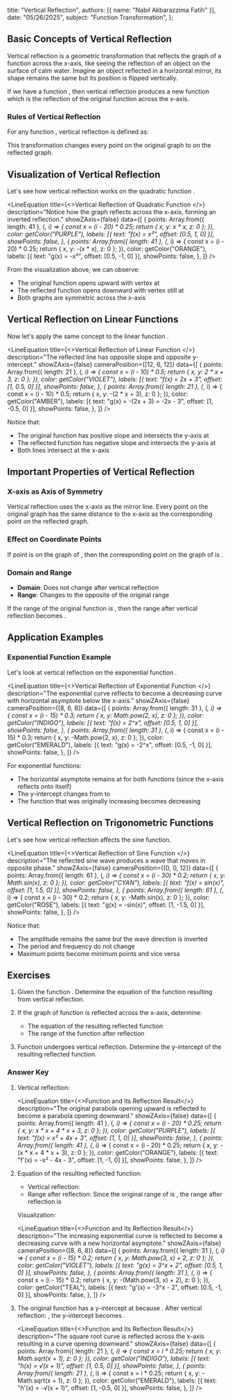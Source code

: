   title: "Vertical Reflection",
  authors: [{ name: "Nabil Akbarazzima Fatih" }],
  date: "05/26/2025",
  subject: "Function Transformation",
};


## Basic Concepts of Vertical Reflection

Vertical reflection is a geometric transformation that reflects the graph of a function across the x-axis, like seeing the reflection of an object on the surface of calm water. Imagine an object reflected in a horizontal mirror, its shape remains the same but its position is flipped vertically.

If we have a function <InlineMath math="f(x)" />, then vertical reflection produces a new function <InlineMath math="g(x) = -f(x)" /> which is the reflection of the original function across the x-axis.

### Rules of Vertical Reflection

For any function <InlineMath math="f(x)" />, vertical reflection is defined as:

<BlockMath math="g(x) = -f(x)" />

This transformation changes every point <InlineMath math="(x, y)" /> on the original graph to <InlineMath math="(x, -y)" /> on the reflected graph.

## Visualization of Vertical Reflection

Let's see how vertical reflection works on the quadratic function <InlineMath math="f(x) = x^2" />.

<LineEquation
  title={<>Vertical Reflection of Quadratic Function <InlineMath math="f(x) = x^2" /></>}
  description="Notice how the graph reflects across the x-axis, forming an inverted reflection."
  showZAxis={false}
  data={[
    {
      points: Array.from({ length: 41 }, (_, i) => {
        const x = (i - 20) * 0.25;
        return { x, y: x * x, z: 0 };
      }),
      color: getColor("PURPLE"),
      labels: [{ text: "f(x) = x²", offset: [0.5, 1, 0] }],
      showPoints: false,
    },
    {
      points: Array.from({ length: 41 }, (_, i) => {
        const x = (i - 20) * 0.25;
        return { x, y: -(x * x), z: 0 };
      }),
      color: getColor("ORANGE"),
      labels: [{ text: "g(x) = -x²", offset: [0.5, -1, 0] }],
      showPoints: false,
    },
  ]}
/>

From the visualization above, we can observe:
- The original function <InlineMath math="f(x) = x^2" /> opens upward with vertex at <InlineMath math="(0, 0)" />
- The reflected function <InlineMath math="g(x) = -x^2" /> opens downward with vertex still at <InlineMath math="(0, 0)" />
- Both graphs are symmetric across the x-axis

## Vertical Reflection on Linear Functions

Now let's apply the same concept to the linear function <InlineMath math="f(x) = 2x + 3" />.

<LineEquation
  title={<>Vertical Reflection of Linear Function <InlineMath math="f(x) = 2x + 3" /></>}
  description="The reflected line has opposite slope and opposite y-intercept."
  showZAxis={false}
  cameraPosition={[12, 6, 12]}
  data={[
    {
      points: Array.from({ length: 21 }, (_, i) => {
        const x = (i - 10) * 0.5;
        return { x, y: 2 * x + 3, z: 0 };
      }),
      color: getColor("VIOLET"),
      labels: [{ text: "f(x) = 2x + 3", offset: [1, 0.5, 0] }],
      showPoints: false,
    },
    {
      points: Array.from({ length: 21 }, (_, i) => {
        const x = (i - 10) * 0.5;
        return { x, y: -(2 * x + 3), z: 0 };
      }),
      color: getColor("AMBER"),
      labels: [{ text: "g(x) = -(2x + 3) = -2x - 3", offset: [1, -0.5, 0] }],
      showPoints: false,
    },
  ]}
/>

Notice that:
- The original function <InlineMath math="f(x) = 2x + 3" /> has positive slope and intersects the y-axis at <InlineMath math="(0, 3)" />
- The reflected function <InlineMath math="g(x) = -2x - 3" /> has negative slope and intersects the y-axis at <InlineMath math="(0, -3)" />
- Both lines intersect at the x-axis

## Important Properties of Vertical Reflection

### X-axis as Axis of Symmetry

Vertical reflection uses the x-axis as the mirror line. Every point on the original graph has the same distance to the x-axis as the corresponding point on the reflected graph.

### Effect on Coordinate Points

If point <InlineMath math="(a, b)" /> is on the graph of <InlineMath math="f(x)" />, then the corresponding point on the graph of <InlineMath math="-f(x)" /> is <InlineMath math="(a, -b)" />.

### Domain and Range

- **Domain**: Does not change after vertical reflection
- **Range**: Changes to the opposite of the original range

If the range of the original function is <InlineMath math="[c, d]" />, then the range after vertical reflection becomes <InlineMath math="[-d, -c]" />.

## Application Examples

### Exponential Function Example

Let's look at vertical reflection on the exponential function <InlineMath math="f(x) = 2^x" />.

<LineEquation
  title={<>Vertical Reflection of Exponential Function <InlineMath math="f(x) = 2^x" /></>}
  description="The exponential curve reflects to become a decreasing curve with horizontal asymptote below the x-axis."
  showZAxis={false}
  cameraPosition={[8, 6, 8]}
  data={[
    {
      points: Array.from({ length: 31 }, (_, i) => {
        const x = (i - 15) * 0.3;
        return { x, y: Math.pow(2, x), z: 0 };
      }),
      color: getColor("INDIGO"),
      labels: [{ text: "f(x) = 2^x", offset: [0.5, 1, 0] }],
      showPoints: false,
    },
    {
      points: Array.from({ length: 31 }, (_, i) => {
        const x = (i - 15) * 0.3;
        return { x, y: -Math.pow(2, x), z: 0 };
      }),
      color: getColor("EMERALD"),
      labels: [{ text: "g(x) = -2^x", offset: [0.5, -1, 0] }],
      showPoints: false,
    },
  ]}
/>

For exponential functions:
- The horizontal asymptote remains at <InlineMath math="y = 0" /> for both functions (since the x-axis reflects onto itself)
- The y-intercept changes from <InlineMath math="(0, 1)" /> to <InlineMath math="(0, -1)" />
- The function that was originally increasing becomes decreasing

## Vertical Reflection on Trigonometric Functions

Let's see how vertical reflection affects the sine function.

<LineEquation
  title={<>Vertical Reflection of Sine Function <InlineMath math="f(x) = \sin(x)" /></>}
  description="The reflected sine wave produces a wave that moves in opposite phase."
  showZAxis={false}
  cameraPosition={[0, 0, 12]}
  data={[
    {
      points: Array.from({ length: 61 }, (_, i) => {
        const x = (i - 30) * 0.2;
        return { x, y: Math.sin(x), z: 0 };
      }),
      color: getColor("CYAN"),
      labels: [{ text: "f(x) = sin(x)", offset: [1, 1.5, 0] }],
      showPoints: false,
    },
    {
      points: Array.from({ length: 61 }, (_, i) => {
        const x = (i - 30) * 0.2;
        return { x, y: -Math.sin(x), z: 0 };
      }),
      color: getColor("ROSE"),
      labels: [{ text: "g(x) = -sin(x)", offset: [1, -1.5, 0] }],
      showPoints: false,
    },
  ]}
/>

Notice that:
- The amplitude remains the same but the wave direction is inverted
- The period and frequency do not change
- Maximum points become minimum points and vice versa

## Exercises

1. Given the function <InlineMath math="f(x) = x^2 + 4x + 3" />. Determine the equation of the function resulting from vertical reflection.

2. If the graph of function <InlineMath math="g(x) = 3^x + 2" /> is reflected across the x-axis, determine:
   - The equation of the resulting reflected function
   - The range of the function after reflection

3. Function <InlineMath math="h(x) = \sqrt{x + 1}" /> undergoes vertical reflection. Determine the y-intercept of the resulting reflected function.

### Answer Key

1. Vertical reflection: <InlineMath math="f'(x) = -f(x) = -(x^2 + 4x + 3) = -x^2 - 4x - 3" />

   <LineEquation
     title={<>Function <InlineMath math="f(x) = x^2 + 4x + 3" /> and Its Reflection Result</>}
     description="The original parabola opening upward is reflected to become a parabola opening downward."
     showZAxis={false}
     data={[
       {
         points: Array.from({ length: 41 }, (_, i) => {
           const x = (i - 20) * 0.25;
           return { x, y: x * x + 4 * x + 3, z: 0 };
         }),
         color: getColor("PURPLE"),
         labels: [{ text: "f(x) = x² + 4x + 3", offset: [1, 1, 0] }],
         showPoints: false,
       },
       {
         points: Array.from({ length: 41 }, (_, i) => {
           const x = (i - 20) * 0.25;
           return { x, y: -(x * x + 4 * x + 3), z: 0 };
         }),
         color: getColor("ORANGE"),
         labels: [{ text: "f'(x) = -x² - 4x - 3", offset: [1, -1, 0] }],
         showPoints: false,
       },
     ]}
   />

2. Equation of the resulting reflected function:
    
   - Vertical reflection: <InlineMath math="g'(x) = -(3^x + 2) = -3^x - 2" />
   - Range after reflection: Since the original range of <InlineMath math="g(x) = 3^x + 2" /> is <InlineMath math="(2, \infty)" />, the range after reflection is <InlineMath math="(-\infty, -2)" />

   Visualization:

   <LineEquation
     title={<>Function <InlineMath math="g(x) = 3^x + 2" /> and Its Reflection Result</>}
     description="The increasing exponential curve is reflected to become a decreasing curve with a new horizontal asymptote."
     showZAxis={false}
     cameraPosition={[8, 6, 8]}
     data={[
       {
         points: Array.from({ length: 31 }, (_, i) => {
           const x = (i - 15) * 0.2;
           return { x, y: Math.pow(3, x) + 2, z: 0 };
         }),
         color: getColor("VIOLET"),
         labels: [{ text: "g(x) = 3^x + 2", offset: [0.5, 1, 0] }],
         showPoints: false,
       },
       {
         points: Array.from({ length: 31 }, (_, i) => {
           const x = (i - 15) * 0.2;
           return { x, y: -(Math.pow(3, x) + 2), z: 0 };
         }),
         color: getColor("TEAL"),
         labels: [{ text: "g'(x) = -3^x - 2", offset: [0.5, -1, 0] }],
         showPoints: false,
       },
     ]}
   />

3. The original function <InlineMath math="h(x) = \sqrt{x + 1}" /> has a y-intercept at <InlineMath math="(0, 1)" /> because <InlineMath math="h(0) = \sqrt{0 + 1} = 1" />.
   After vertical reflection: <InlineMath math="h'(x) = -\sqrt{x + 1}" />, the y-intercept becomes <InlineMath math="(0, -1)" />.

   <LineEquation
     title={<>Function <InlineMath math="h(x) = \sqrt{x + 1}" /> and Its Reflection Result</>}
     description="The square root curve is reflected across the x-axis resulting in a curve opening downward."
     showZAxis={false}
     data={[
       {
         points: Array.from({ length: 21 }, (_, i) => {
           const x = i * 0.25;
           return { x, y: Math.sqrt(x + 1), z: 0 };
         }),
         color: getColor("INDIGO"),
         labels: [{ text: "h(x) = √(x + 1)", offset: [1, 0.5, 0] }],
         showPoints: false,
       },
       {
         points: Array.from({ length: 21 }, (_, i) => {
           const x = i * 0.25;
           return { x, y: -Math.sqrt(x + 1), z: 0 };
         }),
         color: getColor("EMERALD"),
         labels: [{ text: "h'(x) = -√(x + 1)", offset: [1, -0.5, 0] }],
         showPoints: false,
       },
     ]}
   />